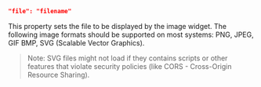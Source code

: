 ```json
"file": "filename"
```
This property sets the file to be displayed by the image widget. The following image formats should be supported on most systems: PNG, JPEG, GIF
BMP, SVG (Scalable Vector Graphics). 

>Note: SVG files might not load if they contains scripts or other features that violate security policies (like CORS - Cross-Origin Resource Sharing).